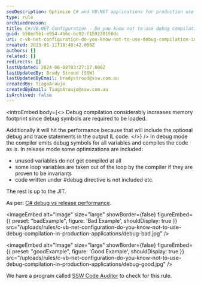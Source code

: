 ```yaml
---
seoDescription: Optimize C# and VB.NET applications for production use by avoiding debug compilation to ensure efficient memory usage and performance.
type: rule
archivedreason:
title: C#/VB.NET Configuration - Do you know not to use debug compilation in production applications?
guid: b50ed5b1-e954-4b6c-bc92-f159228150dc
uri: c-vb-net-configuration-do-you-know-not-to-use-debug-compilation-in-production-applications
created: 2013-01-11T18:40:42.000Z
authors: []
related: []
redirects: []
lastUpdated: 2024-06-08T03:27:17.000Z
lastUpdatedBy: Brady Stroud [SSW]
lastUpdatedByEmail: bradystroud@ssw.com.au
createdBy: TiagoAraujo
createdByEmail: TiagoAraujo@ssw.com.au
isArchived: false
---
```


<introEmbed
  body={<>
Debug compilation considerably increases memory footprint since debug symbols are required to be loaded.

Additionally it will hit the performance because that will include the optional debug and trace statements in the output IL code.
  </>}
/>
In debug mode the compiler emits debug symbols for all variables and compiles the code as is. In release mode some optimizations are included:

* unused variables do not get compiled at all
* some loop variables are taken out of the loop by the compiler if they are proven to be invariants
* code written under #debug directive is not included etc.

The rest is up to the JIT.

As per: [C# debug vs release performance](http://stackoverflow.com/questions/2446027/c-sharp-debug-vs-release-performance).

<imageEmbed
  alt="Image"
  size="large"
  showBorder={false}
  figureEmbed={{
    preset: "badExample",
    figure: 'Bad Example',
    shouldDisplay: true
  }}
  src="/uploads/rules/c-vb-net-configuration-do-you-know-not-to-use-debug-compilation-in-production-applications/debug-bad.jpg"
/>

<imageEmbed
  alt="Image"
  size="large"
  showBorder={false}
  figureEmbed={{
    preset: "goodExample",
    figure: 'Good Example',
    shouldDisplay: true
  }}
  src="/uploads/rules/c-vb-net-configuration-do-you-know-not-to-use-debug-compilation-in-production-applications/debug-good.jpg"
/>

We have a program called [SSW Code Auditor](http://www.ssw.com.au/ssw/CodeAuditor) to check for this rule.
